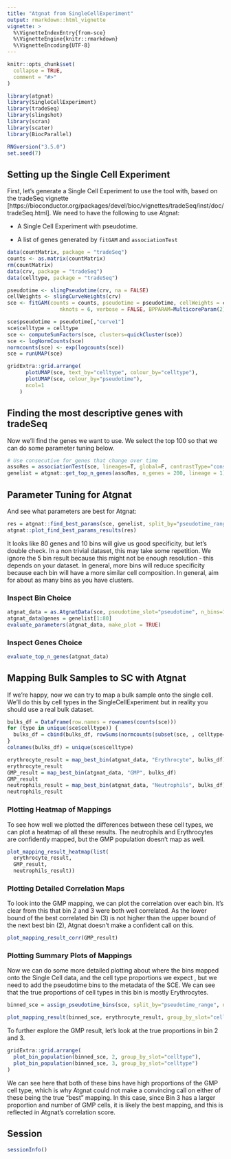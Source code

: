 ```yaml
---
title: "Atgnat from SingleCellExperiment"
output: rmarkdown::html_vignette
vignette: >
  %\VignetteIndexEntry{from-sce}
  %\VignetteEngine{knitr::rmarkdown}
  %\VignetteEncoding{UTF-8}
---
```


```r
knitr::opts_chunk$set(
  collapse = TRUE,
  comment = "#>"
)
```

```r
library(atgnat)
library(SingleCellExperiment)
library(tradeSeq)
library(slingshot)
library(scran)
library(scater)
library(BiocParallel)
```

```r
RNGversion("3.5.0")
set.seed(7)
```

## Setting up the Single Cell Experiment

First, let's generate a Single Cell Experiment to use the tool with, based on the tradeSeq vignette [https://bioconductor.org/packages/devel/bioc/vignettes/tradeSeq/inst/doc/tradeSeq.html]. We need to have the following to use Atgnat:

-   A Single Cell Experiment with pseudotime.

-   A list of genes generated by `fitGAM` and `associationTest`

```r
data(countMatrix, package = "tradeSeq")
counts <- as.matrix(countMatrix)
rm(countMatrix)
data(crv, package = "tradeSeq")
data(celltype, package = "tradeSeq")

pseudotime <- slingPseudotime(crv, na = FALSE)
cellWeights <- slingCurveWeights(crv)
sce <- fitGAM(counts = counts, pseudotime = pseudotime, cellWeights = cellWeights,
                 nknots = 6, verbose = FALSE, BPPARAM=MulticoreParam(2))

sce$pseudotime = pseudotime[,"curve1"]
sce$celltype = celltype
sce <- computeSumFactors(sce, clusters=quickCluster(sce))
sce <- logNormCounts(sce)
normcounts(sce) <- exp(logcounts(sce))
sce = runUMAP(sce)

gridExtra::grid.arrange(
      plotUMAP(sce, text_by="celltype", colour_by="celltype"),
      plotUMAP(sce, colour_by="pseudotime"),
      ncol=1
    )
```

## Finding the most descriptive genes with tradeSeq
Now we'll find the genes we want to use. We select the top 100 so that we can do some parameter tuning below.

```r
# Use consecutive for genes that change over time
assoRes = associationTest(sce, lineages=T, global=F, contrastType="consecutive")
genelist = atgnat::get_top_n_genes(assoRes, n_genes = 200, lineage = 1)
```

## Parameter Tuning for Atgnat
And see what parameters are best for Atgnat:
```r
res = atgnat::find_best_params(sce, genelist, split_by="pseudotime_range", pseudotime_slot="pseudotime")
atgnat::plot_find_best_params_results(res)
```

It looks like 80 genes and 10 bins will give us good specificity, but let's double check. In a non trivial dataset, this may take some repetition. We ignore the 5 bin result because this might not be enough resolution - this depends on your dataset. In general, more bins will reduce specificity because each bin will have a more similar cell composition. In general, aim for about as many bins as you have clusters.

### Inspect Bin Choice

```r
atgnat_data = as.AtgnatData(sce, pseudotime_slot="pseudotime", n_bins=10)
atgnat_data@genes = genelist[1:80]
evaluate_parameters(atgnat_data, make_plot = TRUE)
```
### Inspect Genes Choice

```r
evaluate_top_n_genes(atgnat_data)
```

## Mapping Bulk Samples to SC with Atgnat

If we're happy, now we can try to map a bulk sample onto the single cell. We'll do this by cell types in the SingleCellExperiment but in reality you should use a real bulk dataset.

```r
bulks_df = DataFrame(row.names = rownames(counts(sce)))
for (type in unique(sce$celltype)) {
  bulks_df = cbind(bulks_df, rowSums(normcounts(subset(sce, , celltype==type))))
}
colnames(bulks_df) = unique(sce$celltype)

erythrocyte_result = map_best_bin(atgnat_data, "Erythrocyte", bulks_df)
erythrocyte_result
GMP_result = map_best_bin(atgnat_data, "GMP", bulks_df)
GMP_result
neutrophils_result = map_best_bin(atgnat_data, "Neutrophils", bulks_df)
neutrophils_result
```
### Plotting Heatmap of Mappings

To see how well we plotted the differences between these cell types, we can plot a heatmap of all these results. The neutrophils and Erythrocytes are confidently mapped, but the GMP population doesn't map as well.

```r
plot_mapping_result_heatmap(list(
  erythrocyte_result, 
  GMP_result, 
  neutrophils_result))
```

### Plotting Detailed Correlation Maps

To look into the GMP mapping, we can plot the correlation over each bin. It's clear from this that bin 2 and 3 were both well correlated. As the lower bound of the best correlated bin (3) is not higher than the upper bound of the next best bin (2), Atgnat doesn't make a confident call on this.

```r
plot_mapping_result_corr(GMP_result)
```


### Plotting Summary Plots of Mappings

Now we can do some more detailed plotting about where the bins mapped onto the Single Cell data, and the cell type proportions we expect , but we need to add the pseudotime bins to the metadata of the SCE. We can see that the true proportions of cell types in this bin is mostly Erythrocytes.

```r
binned_sce = assign_pseudotime_bins(sce, split_by="pseudotime_range", n_bins=10, pseudotime_slot="pseudotime")

plot_mapping_result(binned_sce, erythrocyte_result, group_by_slot="celltype")
```
To further explore the GMP result, let's look at the true proportions in bin 2 and 3.

```r
gridExtra::grid.arrange(
  plot_bin_population(binned_sce, 2, group_by_slot="celltype"),
  plot_bin_population(binned_sce, 3, group_by_slot="celltype")
)
```
We can see here that both of these bins have high proportions of the GMP cell type, which is why Atgnat could not make a convincing call on either of these being the true "best" mapping. In this case, since Bin 3 has a larger proportion and number of GMP cells, it is likely the best mapping, and this is reflected in Atgnat's correlation score.

## Session
```r
sessionInfo()
```
